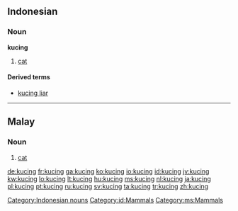 ==Indonesian==
{{wikipedia|lang=id}}
===Noun===
'''kucing'''

# [[cat]]

====Derived terms====
*[[kucing liar]]

[[Category:Indonesian nouns]]
[[Category:id:Mammals]]
----

==Malay==

===Noun===
{{infl|ms|noun}}

# [[cat]]

[[Category:ms:Mammals]]

[[de:kucing]]
[[fr:kucing]]
[[ga:kucing]]
[[ko:kucing]]
[[io:kucing]]
[[id:kucing]]
[[jv:kucing]]
[[kw:kucing]]
[[lo:kucing]]
[[lt:kucing]]
[[hu:kucing]]
[[ms:kucing]]
[[nl:kucing]]
[[ja:kucing]]
[[pl:kucing]]
[[pt:kucing]]
[[ru:kucing]]
[[sv:kucing]]
[[ta:kucing]]
[[tr:kucing]]
[[zh:kucing]]